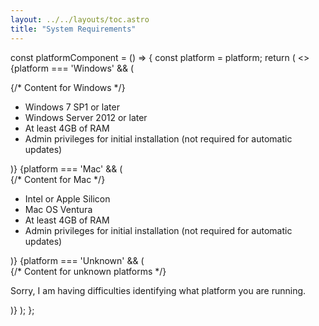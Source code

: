 ```yaml
---
layout: ../../layouts/toc.astro
title: "System Requirements"
---
```


const platformComponent = () => {
const platform = platform;
  return (
    <>
      {platform === 'Windows' && (
        <div>
          {/* Content for Windows */}
<ul>
              <li>Windows 7 SP1 or later</li>
              <li>Windows Server 2012 or later</li>
              <li>At least 4GB of RAM</li>
              <li>Admin privileges for initial installation (not required for automatic updates)</li>
            </ul>
                    </div>
      )}
      {platform === 'Mac' && (
        <div>
          {/* Content for Mac */}
            <ul>
              <li>Intel or Apple Silicon</li>
              <li>Mac OS Ventura</li>
              <li>At least 4GB of RAM</li>
              <li>Admin privileges for initial installation (not required for automatic updates)</li>
            </ul>
        </div>
      )}
      {platform === 'Unknown' && (
        <div>
          {/* Content for unknown platforms */}
          <p>Sorry, I am having difficulties identifying what platform you are running.</p>
        </div>
      )}
    </>
  );
};
